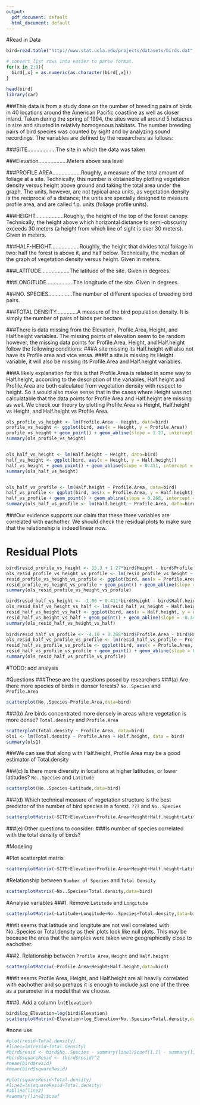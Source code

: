 ```yaml
---
output:
  pdf_document: default
  html_document: default
---
```

#Read in Data
```r
bird=read.table("http://www.stat.ucla.edu/projects/datasets/birds.dat",header=TRUE,sep=",",fill=TRUE)

# convert list rows into easier to parse format.
for(x in 2:9){
  bird[,x] = as.numeric(as.character(bird[,x]))
}

head(bird)
library(car)
```
###This data is from a study done on the number of breeding pairs of birds in 40 locations around the American Pacific coastline as well as closer inland. Taken during the spring of 1994, the sites were all around 5 hetacres in size and situated in relativly homogenous habitats. The number breeding pairs of bird species was counted by sight and by analyzing sound recordings. The variables are defined by the researchers as follows:

###SITE...................The site in which the data was taken

###Elevation...................Meters above sea level

###PROFILE AREA...................Roughly, a measure of the total amount of foliage at a site. Technically, this number is obtained by plotting vegetation density versus height above ground and taking the total area under the graph. The units, however, are not typical area units, as vegetation density is the reciprocal of a distance; the units are specially designed to measure profile area, and are called f.p. units (foliage profile units).

###HEIGHT...................Roughly, the height of the top of the forest canopy. Technically, the height above which horizontal distance to semi-obscurity exceeds 30 meters (a height from which line of sight is over 30 meters). Given in meters.  

###HALF-HEIGHT...................Roughly, the height that divides total foliage in two: half the forest is above it, and half below. Technically, the median of the graph of vegetation density versus height. Given in meters. 

###LATITUDE...................The latitude of the site. Given in degrees.

###LONGITUDE..................The longitude of the site. Given in degrees.

###NO. SPECIES................The number of different species of breeding bird pairs. 

###TOTAL DENSITY..............A measure of the bird population density. It is simply the number of pairs of birds per hectare.   
			   
###There is data missing from the Elevation, Profile.Area, Height, and Half.height variables. The missing points of elevation seem to be random however, the missing data points for Profile.Area, Height, and Half.height follow the following conditions: 
###A site missing its Half.height will also not have its Profile area and vice versa. 
###If a site is missing its Height variable, it will also be missing its Profile.Area and Half.height variables. 

###A likely explanation for this is that Profile.Area is related in some way to Half.height, according to the description of the variables, Half.height and Profile.Area are both calculated from vegetation density with respect to height. So it would also make sense that in the cases where Height was not calculatable that the data points for Profile.Area and Half.height are missing as well. We check our theory by plotting Profile.Area vs Height, Half.height vs Height, and Half.height vs Profile.Area.

\newpage

```r

ols_profile_vs_height <- lm(Profile.Area ~ Height, data=bird)
profile_vs_height <- ggplot(bird, aes(x = Height, y = Profile.Area))
profile_vs_height + geom_point() + geom_abline(slope = 1.27, intercept = 15.3)
summary(ols_profile_vs_height)


ols_half_vs_height <- lm(Half.height ~ Height, data=bird)
half_vs_height <- ggplot(bird, aes(x = Height, y = Half.height))
half_vs_height + geom_point() + geom_abline(slope = 0.411, intercept = -1.06)
summary(ols_half_vs_height)


ols_half_vs_profile <- lm(Half.height ~ Profile.Area, data=bird)
half_vs_profile <- ggplot(bird, aes(x = Profile.Area, y = Half.height))
half_vs_profile + geom_point() + geom_abline(slope = 0.268, intercept = -4.10)
summary(ols_half_vs_profile <- lm(Half.height ~ Profile.Area, data=bird))
```

###Our evidence supports our claim that these three variables are correlated with eachother. We should check the residual plots to make sure that the relationship is indeed linear now.

\newpage
# Residual Plots

```r
bird$resid_profile_vs_height <- 15.3 + 1.27*bird$Height - bird$Profile.Area
ols_resid_profile_vs_height_vs_profile <- lm(resid_profile_vs_height ~ Profile.Area, data = bird)
resid_profile_vs_height_vs_profile <- ggplot(bird, aes(x = Profile.Area, y = resid_profile_vs_height))
resid_profile_vs_height_vs_profile + geom_point() + geom_abline(slope = -0.305, intercept = 10.5)
summary(ols_resid_profile_vs_height_vs_profile)

bird$resid_half_vs_height <- -1.06 + 0.411*bird$Height - bird$Half.height
ols_resid_half_vs_height_vs_half <- lm(resid_half_vs_height ~ Half.height, data = bird)
resid_half_vs_height_vs_half <- ggplot(bird, aes(x = Half.height, y = resid_half_vs_height))
resid_half_vs_height_vs_half + geom_point() + geom_abline(slope = -0.344, intercept = 1.79)
summary(ols_resid_half_vs_height_vs_half)
  
bird$resid_half_vs_profile <- -4.10 + 0.268*bird$Profile.Area - bird$Half.height
ols_resid_half_vs_profile_vs_profile <- lm(resid_half_vs_profile ~ Profile.Area, data = bird)
resid_half_vs_profile_vs_profile <- ggplot(bird, aes(x = Profile.Area, y = resid_half_vs_profile))
resid_half_vs_profile_vs_profile + geom_point() + geom_abline(slope = 0.00, intercept = 0.002)
summary(ols_resid_half_vs_profile_vs_profile)

```
#TODO: add analysis

#Questions
###These are the questions posed by researchers 
###(a) Are there more species of birds in denser forests? `No..Species` and `Profile.Area`
```r
scatterplot(No..Species~Profile.Area,data=bird)
```

###(b) Are birds concentrated more densely in areas where vegetation is more dense? `Total.density` and `Profile.Area`
```r
scatterplot(Total.density ~ Profile.Area, data=bird)
ols1 <- lm(Total.density ~ Profile.Area + Half.height, data = bird)
summary(ols1)
```
###We can see that along with Half.height, Profile.Area may be a good estimator of Total.density


###(c) Is there more diversity in locations at higher latitudes, or lower latitudes? `No..Species` and `Latitude`
```r
scatterplot(No..Species~Latitude,data=bird)
```

###(d) Which technical measure of vegetation structure is the best predictor of the number of bird species in a forest. `???` and `No..Species`
```r
scatterplotMatrix(~SITE+Elevation+Profile.Area+Height+Half.height+Latitude+Longitude+No..Species+Total.density,data=bird)
```

###(e) Other questions to consider:
###Is number of species correlated with the total density of birds?


#Modeling

#Plot scatterplot matrix
```r
scatterplotMatrix(~SITE+Elevation+Profile.Area+Height+Half.height+Latitude+Longitude+No..Species+Total.density,data=bird)
```

#Relationship between `Number of Species` and `Total Density`
```r
scatterplotMatrix(~No..Species+Total.density,data=bird)
```

#Analyse variables
###1. Remove `Latitude` and `Longitube`
```r
scatterplotMatrix(~Latitude+Longitude+No..Species+Total.density,data=bird)
```
###It seems that latitude and longitute are not well correlated with No..Species or Total.density as their plots look like null plots. This may be because the area that the samples were taken were geographically close to eachother. 


###2. Relationship between `Profile Area`, `Height` and `Half.height`
```r
scatterplotMatrix(~Profile.Area+Height+Half.height,data=bird)
```
###It seems Profile.Area, Height, and Half.height are all heavily correlated with eachother and so prehaps it is enough to include just one of the three as a parameter in a model that we choose.


###3. Add a column `ln(Elevation)`
```r
bird$log_Elevation=log(bird$Elevation)
scatterplotMatrix(~Elevation+log_Elevation+No..Species+Total.density,data=bird)
```



#none use
```r
#plot(resid~Total.density)
#line1=lm(resid~Total.density)
#bird$resid <- bird$No..Species - summary(line1)$coef[1,1] - summary(line1)$coef[2,1]*Total.density
#bird$squareResid <- (bird$resid)^2
#mean(bird$resid)
#mean(bird$squareResid)

#plot(squareResid~Total.density)
#line2=lm(squareResid~Total.density)
#abline(line2)
#summary(line2)$coef
```

